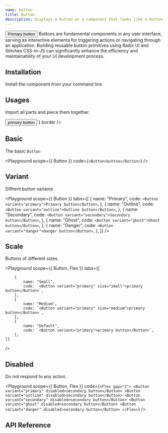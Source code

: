 ```yaml
---
name: button
title: Button
description: Displays a button or a component that looks like a button.
---
```



<Preview>
    <Button variant="primary">Primary button</Button>
</Preview>

<Description>
    Buttons are fundamental components in any user interface, serving as interactive elements for triggering actions or
    navigating through an application. Building reusable button primitives using Radix UI and Stitches CSS-in-JS can
    significantly enhance the efficiency and maintainability of your UI development process.
</Description>

## Installation
Install the component from your command line.

<LiveProvider>
    <LiveEditor code={`npm install @raystack/apsara`} border/>
</LiveProvider>


## Usages

Import all parts and piece them together.

<LiveProvider>
    <LiveEditor code={`

<Button variant="primary">primary button</Button>`} border />
</LiveProvider>


## Basic

The basic `Button`

<Playground scope={{ Button }} code={`<Button>button</Button>`} />

## Variant

Diffrent button variants

<Playground
    scope={{ Button }}
    tabs={[
        {
            name: "Primary",
            code: `<Button variant="primary">Primary button</Button>`,
        },
        {
            name: "Outline",
            code: `<Button variant="outline">Outline button</Button>`,
        },
        {
            name: "Secondary",
            code: `<Button variant="secondary">Secondary button</Button>`,
        },
        {
            name: "Ghost",
            code: `<Button variant="ghost">Ghost button</Button>`,
        },
        {
            name: "Danger",
            code: `<Button variant="danger">Danger button</Button>`,
        },
    ]}
/>

## Scale

Buttons of different sizes.

<Playground
    scope={{ Button, Flex }}
    tabs={[
        
        {
            name: "Small",
            code: `<Button variant="primary" size="small">primary button</Button>`,
        },
        {
            name: "Medium",
            code: `<Button variant="primary" size="medium">primary button</Button>`,
        },
        {
            name: "Default",
            code: `<Button variant="primary">primary button</Button>`,
        },
    ]}
/>


## Disabled

Do not respond to any action.

<Playground scope={{ Button, Flex }} code={`
<Flex gap="2">
    <Button variant="primary" disabled>secondary button</Button>
    <Button variant="outline" disabled>secondary button</Button>
    <Button variant="secondary" disabled>secondary button</Button>
    <Button variant="ghost" disabled>secondary button</Button>
    <Button variant="danger" disabled>secondary button</Button>
</Flex>
`} />


## API Reference

<Attributes type="button" />
